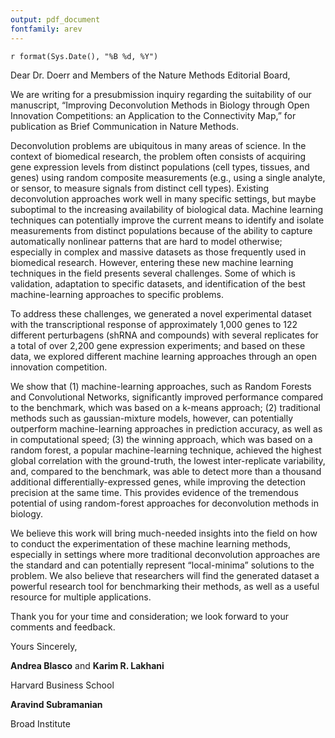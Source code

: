 ```yaml
---
output: pdf_document
fontfamily: arev
---
```


`r format(Sys.Date(), "%B %d, %Y")`

Dear Dr. Doerr and Members of the Nature Methods Editorial Board,

We are writing for a presubmission inquiry regarding the suitability of our manuscript, "Improving Deconvolution Methods in Biology through Open Innovation Competitions: an Application to the Connectivity Map," for publication as Brief Communication in Nature Methods.

Deconvolution problems are ubiquitous in many areas of science. In the context of biomedical research, the problem often consists of acquiring gene expression levels from distinct populations (cell types, tissues, and genes) using random composite measurements (e.g., using a single analyte, or sensor, to measure signals from distinct cell types). Existing deconvolution approaches work well in many specific settings, but maybe suboptimal to the increasing availability of biological data. Machine learning techniques can potentially improve the current means to identify and isolate measurements from distinct populations because of the ability to capture automatically nonlinear patterns that are hard to model otherwise; especially in complex and massive datasets as those frequently used in biomedical research. However, entering these new machine learning techniques in the field presents several challenges. Some of which is validation, adaptation to specific datasets, and identification of the best machine-learning approaches to specific problems.

To address these challenges, we generated a novel experimental dataset with the transcriptional response of approximately 1,000 genes to 122 different perturbagens (shRNA and compounds) with several replicates for a total of over 2,200 gene expression experiments; and based on these data, we explored different machine learning approaches through an open innovation competition. 

We show that (1) machine-learning approaches, such as Random Forests and Convolutional Networks, significantly improved performance compared to the benchmark, which was based on a k-means approach; (2) traditional methods such as gaussian-mixture models, however, can potentially outperform machine-learning approaches in prediction accuracy, as well as in computational speed; (3) the winning approach, which was based on a random forest, a popular machine-learning technique, achieved the highest global correlation with the ground-truth, the lowest inter-replicate variability, and, compared to the benchmark, was able to detect more than a thousand additional differentially-expressed genes, while improving the detection precision at the same time. This provides evidence of the tremendous potential of using random-forest approaches for deconvolution methods in biology.

We believe this work will bring much-needed insights into the field on how to conduct the experimentation of these machine learning methods, especially in settings where more traditional deconvolution approaches are the standard and can potentially represent "local-minima" solutions to the problem. We also believe that researchers will find the generated dataset a powerful research tool for benchmarking their methods, as well as a useful resource for multiple applications. 

Thank you for your time and consideration; we look forward to your comments and feedback.

Yours Sincerely,

**Andrea Blasco** and **Karim R. Lakhani**

Harvard Business School

**Aravind Subramanian**

Broad Institute



<!-- 
A pre-submission inquiry letter should be clear and to-the-point. You should state that you are writing to inquire if your article will be appropriate for submission to the journal. Mention the topic of your article towards the beginning of the email and provide a short summary or abstract of the paper. To help the journal assess your study, include some information about the breadth and depth of your study, the nature of evidence provided, and why the journal might find your paper interesting. Each journal has its own processes and guidelines. If the journal has given an email address for pre-submission inquiries, I think you should send the inquiry only to that address. This contact person would probably be in charge of handling all such inquiries, and the Chief Editor might not be involved in this.
 -->
 
<!--   would like to submit a presubmission inquiry regarding suitability of our manuscript, "Subversion of cellular autophagy pathway by RNA viruses" by William T. Jackson, Thomas H. Giddings Jr., Sara Mulinyawe, Ron Kopito and Karla Kirkegaard for publication in PLoS Biology. Cellular autophagy is a field that is just entering a period of rapid discovery, because the mammalian homologs for the many yeast genes that affect autophagy have very recently been identified. Some of these have generated new markersfor this previously difficult-to-diagnose process. I recently attended the first Gordon Conference on autophagy, and the list of its roles in development, cancer and host responses to pathogens was impressive. It reminded me of 10-15 years ago, when the genes that affect apoptosis were first available as a result of nematode genetics, which ledto the identification and characterization of components of the apoptotic cascade.
Image of page 1

 -->

